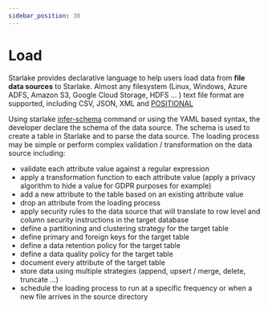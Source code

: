 ```yaml
---
sidebar_position: 30
---
```


# Load



Starlake provides declarative language to help users load data from __file data sources__ to Starlake.
Almost any filesystem (Linux, Windows, Azure ADFS, Amazon S3, Google Cloud Storage, HDFS ... ) text file format are supported, including CSV, JSON, XML and [POSITIONAL](https://www.ibm.com/docs/en/order-management?topic=formats-positional-flat-files)

Using starlake [infer-schema](../cli/infer-schema) command or using the YAML based syntax, the developer declare the schema of the data source. The schema is used to create a table in Starlake and to parse the data source.
The loading process may be simple or perform complex validation / transformation on the data source including:
- validate each attribute value against a regular expression
- apply a transformation function to each attribute value (apply a privacy algorithm to hide a value for GDPR purposes for example)
- add a new attribute to the table based on an existing attribute value
- drop an attribute from the loading process
- apply security rules to the data source that will translate to row level and column security instructions in the target database
- define a partitioning and clustering strategy for the target table
- define primary and foreign keys for the target table
- define a data retention policy for the target table
- define a data quality policy for the target table
- document every attribute of the target table
- store data using multiple strategies (append, upsert / merge, delete, truncate ...)
- schedule the loading process to run at a specific frequency or when a new file arrives in the source directory

